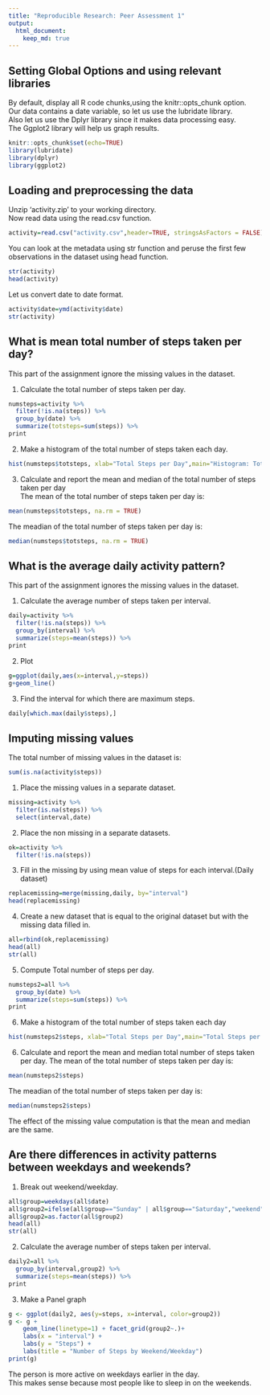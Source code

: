 ```yaml
---
title: "Reproducible Research: Peer Assessment 1"
output:
  html_document:
    keep_md: true
---
```

## Setting Global Options and using relevant libraries
By default, display all R code chunks,using the knitr::opts_chunk option.  
Our data contains a date variable, so let us use the lubridate library.  
Also let us use the Dplyr library since it makes data processing easy.  
The Ggplot2 library will help us graph results.  
```r
knitr::opts_chunk$set(echo=TRUE)
library(lubridate)
library(dplyr)
library(ggplot2)
```

## Loading and preprocessing the data
Unzip 'activity.zip' to your working directory.  
Now read data using the read.csv function.
```r
activity=read.csv("activity.csv",header=TRUE, stringsAsFactors = FALSE)
```
You can look at the metadata using str function and peruse the first few observations in the dataset using head function.
```r
str(activity)
head(activity)
```

Let us convert date to date format.
```r
activity$date=ymd(activity$date)
str(activity)
```

## What is mean total number of steps taken per day?

This part of the assignment ignore the missing values in the dataset.

1. Calculate the total number of steps taken per day.  
```r
numsteps=activity %>%
  filter(!is.na(steps)) %>%
  group_by(date) %>%
  summarize(totsteps=sum(steps)) %>%
print
```

2. Make a histogram of the total number of steps taken each day. 
```r
hist(numsteps$totsteps, xlab="Total Steps per Day",main="Histogram: Total Steps per Day", breaks=20)
```

3. Calculate and report the mean and median of the total number of steps taken per day  
The mean of the total number of steps taken per day is:  
```r
mean(numsteps$totsteps, na.rm = TRUE)
```
The meadian of the total number of steps taken per day is:
```r
median(numsteps$totsteps, na.rm = TRUE)
```
## What is the average daily activity pattern?

This part of the assignment ignores the missing values in the dataset.  

1. Calculate the average number of steps taken per interval. 
```r
daily=activity %>%
  filter(!is.na(steps)) %>%
  group_by(interval) %>%
  summarize(steps=mean(steps)) %>%
print
```
2.  Plot

```r
g=ggplot(daily,aes(x=interval,y=steps))
g+geom_line()
```

3.  Find the interval for which there are maximum steps.  
```r
daily[which.max(daily$steps),]
```

## Imputing missing values


The total number of missing values in the dataset is:  
```r
sum(is.na(activity$steps))
```

1.  Place the missing values in a separate dataset.  
```r
missing=activity %>%
  filter(is.na(steps)) %>%
  select(interval,date)
```
2.  Place the non missing in a separate datasets.  
```r
ok=activity %>%
  filter(!is.na(steps))
```
3.  Fill in the missing by using mean value of steps for each interval.(Daily dataset)
```r
replacemissing=merge(missing,daily, by="interval")
head(replacemissing)
```

4.  Create a new dataset that is equal to the original dataset but with the missing data filled in.  
```r
all=rbind(ok,replacemissing)
head(all)
str(all)
```
5.  Compute Total number of steps per day.  
```r
numsteps2=all %>%
  group_by(date) %>%
  summarize(steps=sum(steps)) %>%
print
```

6.  Make a histogram of the total number of steps taken each day 
```r
hist(numsteps2$steps, xlab="Total Steps per Day",main="Total Steps per Day with imputation of missing data", breaks=20)
```


6.  Calculate and report the mean and median total number of steps taken per day. 
The mean of the total number of steps taken per day is:  
```r
mean(numsteps2$steps)
```
The meadian of the total number of steps taken per day is:
```r
median(numsteps2$steps)
```
The effect of the missing value computation is that the mean and median are the same.  

## Are there differences in activity patterns between weekdays and weekends?
1. Break out weekend/weekday.  
```r
all$group=weekdays(all$date)
all$group2=ifelse(all$group=="Sunday" | all$group=="Saturday","weekend","weekday")
all$group2=as.factor(all$group2)
head(all)
str(all)
```

2. Calculate the average number of steps taken per interval. 
```r
daily2=all %>%
  group_by(interval,group2) %>%
  summarize(steps=mean(steps)) %>%
print
```
3.  Make a Panel graph
```r
g <- ggplot(daily2, aes(y=steps, x=interval, color=group2))
g <- g + 
    geom_line(linetype=1) + facet_grid(group2~.)+
    labs(x = "interval") +
    labs(y = "Steps") + 
    labs(title = "Number of Steps by Weekend/Weekday")
print(g)
```  

The person is more active on weekdays earlier in the day.  
This makes sense because most people like to sleep in on the weekends.  
